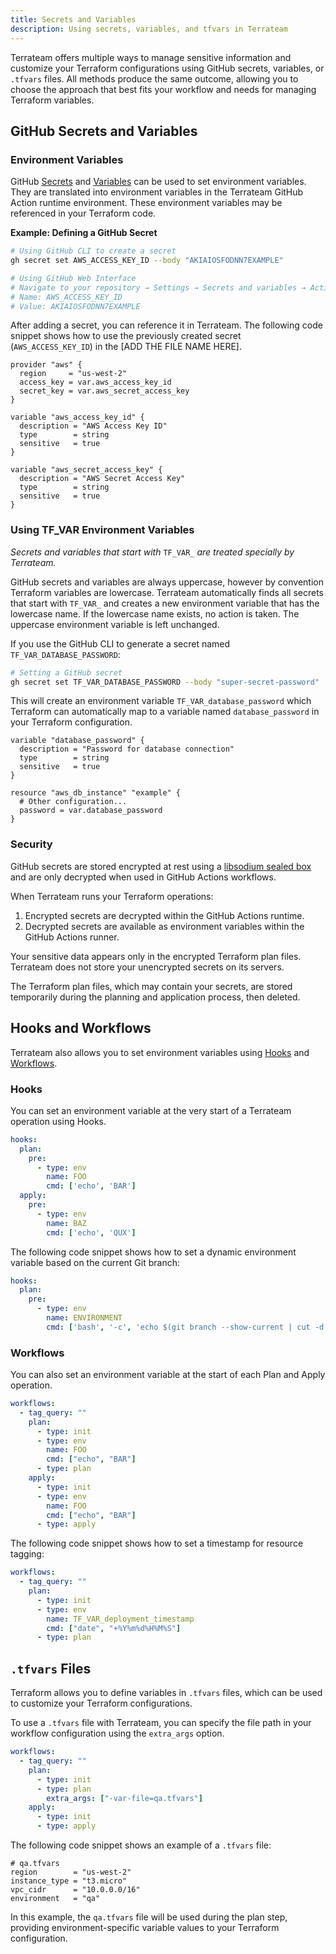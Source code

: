 ```yaml
---
title: Secrets and Variables
description: Using secrets, variables, and tfvars in Terrateam
---
```


Terrateam offers multiple ways to manage sensitive information and customize your Terraform configurations using GitHub secrets, variables, or `.tfvars` files. All methods produce the same outcome, allowing you to choose the approach that best fits your workflow and needs for managing Terraform variables.

## GitHub Secrets and Variables

### Environment Variables

GitHub [Secrets](https://docs.github.com/en/actions/security-guides/encrypted-secrets) and [Variables](https://docs.github.com/en/actions/learn-github-actions/variables) can be used to set environment variables. They are translated into environment variables in the Terrateam GitHub Action runtime environment. These environment variables may be referenced in your Terraform code.

**Example: Defining a GitHub Secret**

```bash
# Using GitHub CLI to create a secret
gh secret set AWS_ACCESS_KEY_ID --body "AKIAIOSFODNN7EXAMPLE"

# Using GitHub Web Interface
# Navigate to your repository → Settings → Secrets and variables → Actions → New repository secret
# Name: AWS_ACCESS_KEY_ID
# Value: AKIAIOSFODNN7EXAMPLE
```

After adding a secret, you can reference it in Terrateam. The following code snippet shows how to use the previously created secret (`AWS_ACCESS_KEY_ID`) in the [ADD THE FILE NAME HERE].

```hcl
provider "aws" {
  region     = "us-west-2"
  access_key = var.aws_access_key_id
  secret_key = var.aws_secret_access_key
}

variable "aws_access_key_id" {
  description = "AWS Access Key ID"
  type        = string
  sensitive   = true
}

variable "aws_secret_access_key" {
  description = "AWS Secret Access Key"
  type        = string
  sensitive   = true
}
```

### Using TF_VAR Environment Variables

*Secrets and variables that start with* `TF_VAR_` *are treated specially by Terrateam.*

GitHub secrets and variables are always uppercase, however by convention Terraform variables are lowercase. Terrateam automatically finds all secrets that start with `TF_VAR_` and creates a new environment variable that has the lowercase name. If the lowercase name exists, no action is taken. The uppercase environment variable is left unchanged. 

If you use the GitHub CLI to generate a secret named `TF_VAR_DATABASE_PASSWORD`:

```bash
# Setting a GitHub secret
gh secret set TF_VAR_DATABASE_PASSWORD --body "super-secret-password"
```

This will create an environment variable `TF_VAR_database_password` which Terraform can automatically map to a variable named `database_password` in your Terraform configuration.

```hcl
variable "database_password" {
  description = "Password for database connection"
  type        = string
  sensitive   = true
}

resource "aws_db_instance" "example" {
  # Other configuration...
  password = var.database_password
}
```

### Security

GitHub secrets are stored encrypted at rest using a [libsodium sealed box](https://libsodium.gitbook.io/doc/public-key_cryptography/sealed_boxes) and are only decrypted when used in GitHub Actions workflows. 

When Terrateam runs your Terraform operations:
1. Encrypted secrets are decrypted within the GitHub Actions runtime.
2. Decrypted secrets are available as environment variables within the GitHub Actions runner.
<Aside type="tip" title="Your data is safe!">
Your sensitive data appears only in the encrypted Terraform plan files.
Terrateam does not store your unencrypted secrets on its servers.
</Aside>

The Terraform plan files, which may contain your secrets, are stored temporarily during the planning and application process, then deleted.

## Hooks and Workflows

Terrateam also allows you to set environment variables using [Hooks](/configuration-reference/hooks) and [Workflows](/configuration-reference/workflows).

### Hooks

You can set an environment variable at the very start of a Terrateam operation using Hooks.

```yaml
hooks:
  plan:
    pre:
      - type: env
        name: FOO
        cmd: ['echo', 'BAR']
  apply:
    pre:
      - type: env
        name: BAZ
        cmd: ['echo', 'QUX']
```

The following code snippet shows how to set a dynamic environment variable based on the current Git branch:

```yaml
hooks:
  plan:
    pre:
      - type: env
        name: ENVIRONMENT
        cmd: ['bash', '-c', 'echo $(git branch --show-current | cut -d "/" -f2)']
```

### Workflows

You can also set an environment variable at the start of each Plan and Apply operation.

```yaml
workflows:
  - tag_query: ""
    plan:
      - type: init
      - type: env
        name: FOO
        cmd: ["echo", "BAR"]
      - type: plan
    apply:
      - type: init
      - type: env
        name: FOO
        cmd: ["echo", "BAR"]
      - type: apply
```

The following code snippet shows how to set a timestamp for resource tagging:

```yaml
workflows:
  - tag_query: ""
    plan:
      - type: init
      - type: env
        name: TF_VAR_deployment_timestamp
        cmd: ["date", "+%Y%m%d%H%M%S"]
      - type: plan
```

## `.tfvars` Files

Terraform allows you to define variables in `.tfvars` files, which can be used to customize your Terraform configurations.

To use a `.tfvars` file with Terrateam, you can specify the file path in your workflow configuration using the `extra_args` option.

```yaml
workflows:
  - tag_query: ""
    plan:
      - type: init
      - type: plan
        extra_args: ["-var-file=qa.tfvars"]
    apply:
      - type: init
      - type: apply
```

The following code snippet shows an example of a `.tfvars` file:

```hcl
# qa.tfvars
region        = "us-west-2"
instance_type = "t3.micro"
vpc_cidr      = "10.0.0.0/16"
environment   = "qa"
```

In this example, the `qa.tfvars` file will be used during the plan step, providing environment-specific variable values to your Terraform configuration.